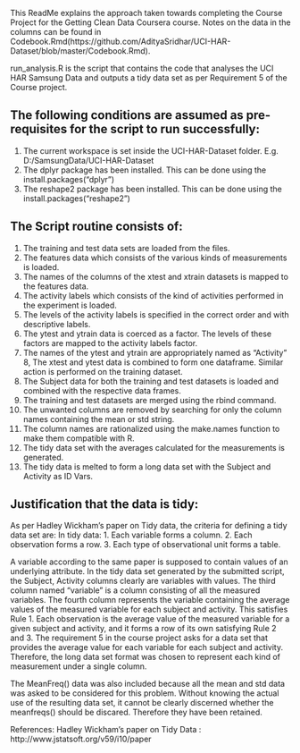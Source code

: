 This ReadMe explains the approach taken towards completing the Course Project for the Getting Clean Data Coursera course. Notes on the data in the columns can be found in Codebook.Rmd(https://github.com/AdityaSridhar/UCI-HAR-Dataset/blob/master/Codebook.Rmd). 

run_analysis.R is the script that contains the code that analyses the UCI HAR Samsung Data and outputs a tidy data set as per Requirement 5 of the Course project. 

The following conditions are assumed as pre-requisites for the script to run successfully:
------------------------------------------------------------------------------------------

1. The current workspace is set inside the UCI-HAR-Dataset folder. E.g. D:/SamsungData/UCI-HAR-Dataset 
2. The dplyr package has been installed. This can be done using the install.packages("dplyr")
3. The reshape2 package has been installed. This can be done using the install.packages("reshape2")

The Script routine consists of:
-------------------------------

1. The training and test data sets are loaded from the files. 
2. The features data which consists of the various kinds of measurements is loaded.
3. The names of the columns of the xtest and xtrain datasets is mapped to the features data.
4. The activity labels which consists of the kind of activities performed in the experiment is loaded.
5. The levels of the activity labels is specified in the correct order and with descriptive labels.
6. The ytest and ytrain data is coerced as a factor. The levels of these factors are mapped to the activity labels factor. 
7. The names of the ytest and ytrain are appropriately named as "Activity"
8, The xtest and ytest data is combined to form one dataframe. Similar action is performed on the training dataset.
9. The Subject data for both the training and test datasets is loaded and combined with the respective data frames.
10. The training and test datasets are merged using the rbind command.
11. The unwanted columns are removed by searching for only the column names containing the mean or std string.
12. The column names are rationalized using the make.names function to make them compatible with R.
13. The tidy data set with the averages calculated for the measurements is generated. 
14. The tidy data is melted to form a long data set with the Subject and Activity as ID Vars.

Justification that the data is tidy:
------------------------------------
As per Hadley Wickham's paper on Tidy data, the criteria for defining a tidy data set are:
In tidy data:
1. Each variable forms a column.
2. Each observation forms a row.
3. Each type of observational unit forms a table.

A variable according to the same paper is supposed to contain values of an underlying attribute. In the tidy data set generated by the submitted script, the Subject, Activity columns clearly are variables with values. The third column named "variable" is a column consisting of all the measured variables. The fourth column represents the variable containing the average values of the measured variable for each subject and activity. This satisfies Rule 1. Each observation is the average value of the measured variable for a given subject and activity, and it forms a row of its own satisfying Rule 2 and 3. The requirement 5 in the course project asks for a data set that provides the average value for each variable for each subject and activity. Therefore, the long data set format was chosen to represent each kind of measurement under a single column. 

The MeanFreq() data was also included because all the mean and std data was asked to be considered for this problem. Without knowing the actual use of the resulting data set, it cannot be clearly discerned whether the meanfreqs() should be discared. Therefore they have been retained. 

References: Hadley Wickham's paper on Tidy Data : http://www.jstatsoft.org/v59/i10/paper